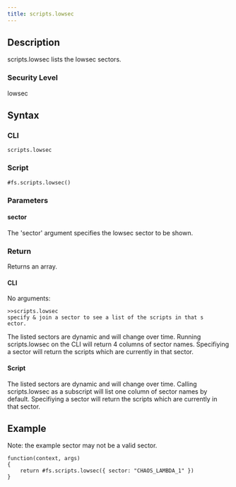 ```yaml
---
title: scripts.lowsec
---
```


## Description

scripts.lowsec lists the lowsec sectors.

### Security Level

lowsec

## Syntax

### CLI

```
scripts.lowsec
```

### Script

```
#fs.scripts.lowsec()
```

### Parameters

#### sector

The 'sector' argument specifies the lowsec sector to be shown.

### Return

Returns an array.

#### CLI

No arguments:

```
>>scripts.lowsec
specify & join a sector to see a list of the scripts in that s
ector.
```

The listed sectors are dynamic and will change over time. Running scripts.lowsec on the CLI will return 4 columns of sector names. Specifiying a sector will return the scripts which are currently in that sector.

#### Script

The listed sectors are dynamic and will change over time. Calling scripts.lowsec as a subscript will list one column of sector names by default. Specifiying a sector will return the scripts which are currently in that sector.

## Example

Note: the example sector may not be a valid sector.

```
function(context, args)
{
	return #fs.scripts.lowsec({ sector: "CHAOS_LAMBDA_1" })
}
```
